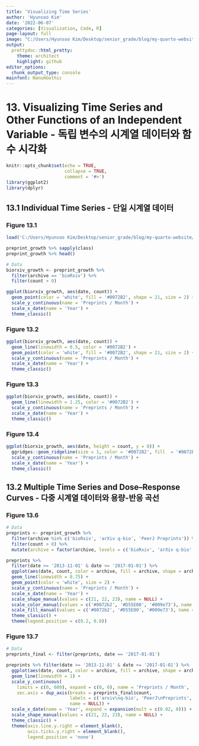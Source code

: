 ```yaml
---
title: 'Visualizing Time Series'
author: 'Hyunsoo Kim'
date: '2022-06-07'
categories: [Visualization, Code, R]
page-layout: full
image: "C:/Users/Hyunsoo Kim/Desktop/senior_grade/blog/my-quarto-website/Data_Visualization/image/timeseries.png"
output:
  prettydoc::html_pretty:
    theme: architect
    highlight: github
editor_options: 
  chunk_output_type: console
mainfont: NanumGothic
---
```


# 13. Visualizing Time Series and Other Functions of an Independent Variable - 독립 변수의 시계열 데이터와 함수 시각화

```r
knitr::opts_chunk$set(echo = TRUE,
                      collapse = TRUE,
                      comment = '#>')
library(ggplot2)
library(dplyr)
```

## 13.1 Individual Time Series - 단일 시계열 데이터

### Figure 13.1

```r
load('C:/Users/Hyunsoo Kim/Desktop/senior_grade/blog/my-quarto-website/Data_Visualization/data/preprint_growth.rda')

preprint_growth %>% sapply(class)
preprint_growth %>% head()
```

```r
# Data
biorxiv_growth <- preprint_growth %>%
  filter(archive == 'bioRxiv') %>%
  filter(count > 0)

ggplot(biorxiv_growth, aes(date, count)) +
  geom_point(color = 'white', fill = '#0072B2', shape = 21, size = 2) +
  scale_y_continuous(name = 'Preprints / Month') +
  scale_x_date(name = 'Year') +
  theme_classic()
```

### Figure 13.2

```r
ggplot(biorxiv_growth, aes(date, count)) +
  geom_line(linewidth = 0.5, color = '#0072B2') +
  geom_point(color = 'white', fill = '#0072B2', shape = 21, size = 2) +
  scale_y_continuous(name = 'Preprints / Month') +
  scale_x_date(name = 'Year') +
  theme_classic()
```

### Figure 13.3

```r
ggplot(biorxiv_growth, aes(date, count)) +
  geom_line(linewidth = 1.25, color = '#0072B2') +
  scale_y_continuous(name = 'Preprints / Month') +
  scale_x_date(name = 'Year') +
  theme_classic()
```

### Figure 13.4

```r
ggplot(biorxiv_growth, aes(date, height = count, y = 0)) +
  ggridges::geom_ridgeline(size = 1, color = '#0072B2', fill  = '#0072B240') +
  scale_y_continuous(name = 'Preprints / Month') +
  scale_x_date(name = 'Year') +
  theme_classic()
```

## 13.2 Multiple Time Series and Dose--Response Curves - 다중 시계열 데이터와 용량-반응 곡선

### Figure 13.6

```r
# Data
preprints <- preprint_growth %>%
  filter(archive %in% c('bioRxiv', 'arXiv q-bio', 'PeerJ Preprints')) %>%
  filter(count > 0) %>%
  mutate(archive = factor(archive, levels = c('bioRxiv', 'arXiv q-bio', 'PeerJ Preprints')))

preprints %>%
  filter(date >= '2013-11-01' & date <= '2017-01-01') %>%
  ggplot(aes(date, count, color = archive, fill = archive, shape = archive)) + 
  geom_line(linewidth = 0.75) +
  geom_point(color = 'white', size = 2) +
  scale_y_continuous(name = 'Preprints / Month') +
  scale_x_date(name = 'Year') +
  scale_shape_manual(values = c(21, 22, 23), name = NULL) + 
  scale_color_manual(values = c('#0072b2', '#D55E00', '#009e73'), name = NULL) +
  scale_fill_manual(values = c('#0072b2', '#D55E00', '#009e73'), name = NULL) +
  theme_classic() +
  theme(legend.position = c(0.2, 0.8))
```

### Figure 13.7

```r
# Data
preprints_final <- filter(preprints, date == '2017-01-01')

preprints %>% filter(date >= '2013-11-01' & date <= '2017-01-01') %>%
  ggplot(aes(date, count, color = archive, fill = archive, shape = archive)) +
  geom_line(linewidth = 1) +
  scale_y_continuous(
    limits = c(0, 600), expand = c(0, 0), name = 'Preprints / Month',
    sec.axis = dup_axis(breaks = preprints_final$count,
                        labels = c('arxiv\nq-bio', 'PeerJ\nPreprints', 'bioRxiv'),
                        name = NULL)) +
  scale_x_date(name = 'Year', expand = expansion(mult = c(0.02, 0))) +
  scale_shape_manual(values = c(21, 22, 23), name = NULL) +
  theme_classic() +
  theme(axis.line.y.right = element_blank(),
        axis.ticks.y.right = element_blank(),
        legend.position = 'none')
```
